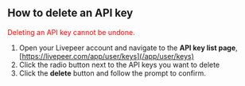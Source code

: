 
<DocsLayout title="How to delete an API key - Livepeer.com" description="How to delete an API key">


## How to delete an API key

<p>
  <font color="red">Deleting an API key cannot be undone.</font>
</p>

1. Open your Livepeer account and navigate to the **API key list page**,
   [https://livepeer.com/app/user/keys](/app/user/keys)
1. Click the radio button next to the API keys you want to delete
1. Click the **delete** button and follow the prompt to confirm.

</DocsLayout>

